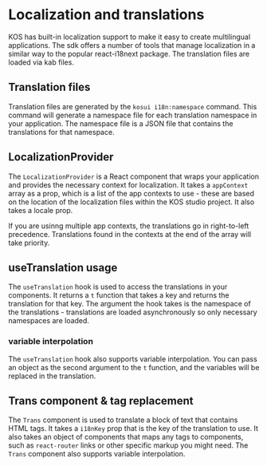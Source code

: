 
<Meta title="Foundations/13. Localization" />

# Localization and translations

KOS has built-in localization support to make it easy to create multilingual applications. The sdk offers a number of tools that manage localization in a similar way to the popular react-i18next package. The translation files are loaded via kab files.

## Translation files

Translation files are generated by the `kosui i18n:namespace` command. This command will generate a namespace file for each translation namespace in your application. The namespace file is a JSON file that contains the translations for that namespace.

## LocalizationProvider

The `LocalizationProvider` is a React component that wraps your application and provides the necessary context for localization. It takes a `appContext` array as a prop, which is a list of the app contexts to use - these are based on the location of the localization files within the KOS studio project. It also takes a locale prop.

<Snippet name="app@preview.tsx" />

<Canvas of={LocalizationStory} />

If you are usinng multiple app contexts, the translations go in right-to-left precedence. Translations found in the contexts at the end of the array will take priority.

## useTranslation usage

The `useTranslation` hook is used to access the translations in your components. It returns a `t` function that takes a key and returns the translation for that key. The argument the hook takes is the namespace of the translations - translations are loaded asynchronously so only necessary namespaces are loaded.

<Snippet name="localization@localization.tsx" />

### variable interpolation

The `useTranslation` hook also supports variable interpolation. You can pass an object as the second argument to the `t` function, and the variables will be replaced in the translation.

<Snippet name="localization-interpolate@localization-interpolate.tsx" />

<Canvas of={LocalizationInterpolateStory} />

## Trans component & tag replacement

The `Trans` component is used to translate a block of text that contains HTML tags. It takes a `i18nKey` prop that is the key of the translation to use. It also takes an object of components that maps any tags to components, such as `react-router` links or other specific markup you might need. The `Trans` component also supports variable interpolation.

<Snippet name="localization-trans@localization-trans.tsx" />

<Canvas of={LocalizationTransStory} />
